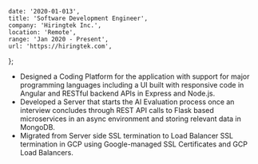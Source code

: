	date: '2020-01-013',
	title: 'Software Development Engineer',
	company: 'Hiringtek Inc.',
	location: 'Remote',
	range: 'Jan 2020 - Present',
	url: 'https://hiringtek.com',
};

- Designed a Coding Platform for the application with support for major programming languages including a UI built with responsive code in Angular and RESTful backend APIs in Express and Node.js.
- Developed a Server that starts the AI Evaluation process once an interview concludes through REST API calls to Flask based microservices in an async environment and storing relevant data in MongoDB.
- Migrated from Server side SSL termination to Load Balancer SSL termination in GCP using Google-managed SSL Certificates and GCP Load Balancers.
